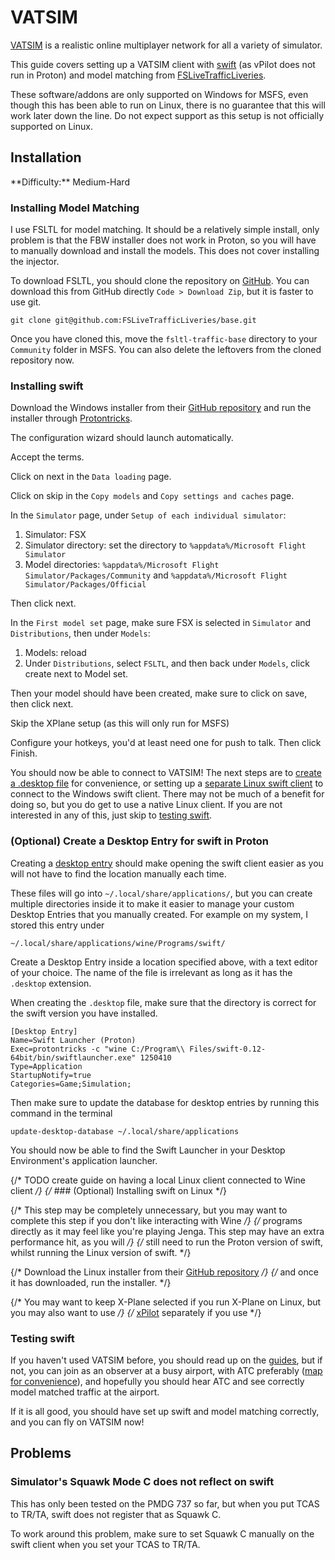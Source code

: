 
# VATSIM

[VATSIM](https://vatsim.net/) is a realistic online multiplayer network for all a variety of simulator.

This guide covers setting up a VATSIM client with [swift](https://swift-project.org/) (as vPilot does not run in Proton)
and model matching from [FSLiveTrafficLiveries](https://fslivetrafficliveries.com/).

<Callout type="warning" emoji="⚠️">
  These software/addons are only supported on Windows for MSFS, even though this
  has been able to run on Linux, there is no guarantee that this will work later
  down the line. Do not expect support as this setup is not officially supported
  on Linux.
</Callout>

## Installation

<Callout type="info" emoji="ℹ️">
  **Difficulty:** Medium-Hard
</Callout>

<Steps>

### Installing Model Matching

I use FSLTL for model matching. It should be a relatively simple install, only problem is that the FBW installer does not
work in Proton, so you will have to manually download and install the models. This does not cover installing the injector.

To download FSLTL, you should clone the repository on [GitHub](https://github.com/FSLiveTrafficLiveries/base). You can
download this from GitHub directly `Code > Download Zip`, but it is faster to use git.

```shell copy
git clone git@github.com:FSLiveTrafficLiveries/base.git
```

Once you have cloned this, move the `fsltl-traffic-base` directory to your `Community` folder in MSFS. You can also delete
the leftovers from the cloned repository now.

### Installing swift

Download the Windows installer from their [GitHub repository](https://github.com/swift-project/pilotclient/releases/latest)
and run the installer through [Protontricks](/msfs/protontricks).

The configuration wizard should launch automatically.

Accept the terms.

Click on next in the `Data loading` page.

Click on skip in the `Copy models` and `Copy settings and caches` page.

In the `Simulator` page, under `Setup of each individual simulator`:

1. Simulator: FSX
2. Simulator directory: set the directory to `%appdata%/Microsoft Flight Simulator`
3. Model directories: `%appdata%/Microsoft Flight Simulator/Packages/Community` and `%appdata%/Microsoft Flight Simulator/Packages/Official`

Then click next.

In the `First model set` page, make sure FSX is selected in `Simulator` and `Distributions`, then under `Models`:

1. Models: reload
2. Under `Distributions`, select `FSLTL`, and then back under `Models`, click create next to Model set.

Then your model should have been created, make sure to click on save, then click next.

Skip the XPlane setup (as this will only run for MSFS)

Configure your hotkeys, you'd at least need one for push to talk. Then click Finish.

You should now be able to connect to VATSIM! The next steps are to
[create a .desktop file](#optional-create-a-desktop-entry-for-swift-in-proton) for convenience, or setting
up a [separate Linux swift client](#optional-installing-swift-on-linux) to connect to the Windows swift client.
There may not be much of a benefit for doing so, but you do get to use a native Linux client. If you are not interested
in any of this, just skip to [testing swift](#testing-swift).

### (Optional) Create a Desktop Entry for swift in Proton

Creating a [desktop entry](https://specifications.freedesktop.org/desktop-entry-spec/desktop-entry-spec-latest.html)
should make opening the swift client easier as you will not have to find the location manually each time.

These files will go into `~/.local/share/applications/`, but you can create multiple directories inside it to make it
easier to manage your custom Desktop Entries that you manually created. For example on my system, I stored this entry
under

```
~/.local/share/applications/wine/Programs/swift/
```

Create a Desktop Entry inside a location specified above, with a text editor of your choice. The name of the file is
irrelevant as long as it has the `.desktop` extension.

When creating the `.desktop` file, make sure that the directory is correct for the swift version you have installed.

```desktop copy filename="swiftlauncher.desktop"
[Desktop Entry]
Name=Swift Launcher (Proton)
Exec=protontricks -c "wine C:/Program\\ Files/swift-0.12-64bit/bin/swiftlauncher.exe" 1250410
Type=Application
StartupNotify=true
Categories=Game;Simulation;
```

Then make sure to update the database for desktop entries by running this command in the terminal

```shell copy
update-desktop-database ~/.local/share/applications
```

You should now be able to find the Swift Launcher in your Desktop Environment's application launcher.

{/* TODO create guide on having a local Linux client connected to Wine client */}
{/* ### (Optional) Installing swift on Linux */}

{/* This step may be completely unnecessary, but you may want to complete this step if you don't like interacting with Wine */}
{/* programs directly as it may feel like you're playing Jenga. This step may have an extra performance hit, as you will */}
{/* still need to run the Proton version of swift, whilst running the Linux version of swift. */}

{/* Download the Linux installer from their [GitHub repository](https://github.com/swift-project/pilotclient/releases/latest) */}
{/* and once it has downloaded, run the installer. */}

{/* You may want to keep X-Plane selected if you run X-Plane on Linux, but you may also want to use */}
{/* [xPilot](https://docs.xpilot-project.org/) separately if you use */}

### Testing swift

If you haven't used VATSIM before, you should read up on the
[guides](https://vatsim.net/docs/basics/getting-started), but if not, you can join as an observer at a busy airport,
with ATC preferably ([map for convenience](https://map.vatsim.net/)), and hopefully you should hear ATC and see
correctly model matched traffic at the airport.

If it is all good, you should have set up swift and model matching correctly, and you can fly on VATSIM now!

</Steps>

## Problems

### Simulator's Squawk Mode C does not reflect on swift

This has only been tested on the PMDG 737 so far, but when you put TCAS to TR/TA, swift does not register that as
Squawk C.

To work around this problem, make sure to set Squawk C manually on the swift client when you set your TCAS
to TR/TA.

